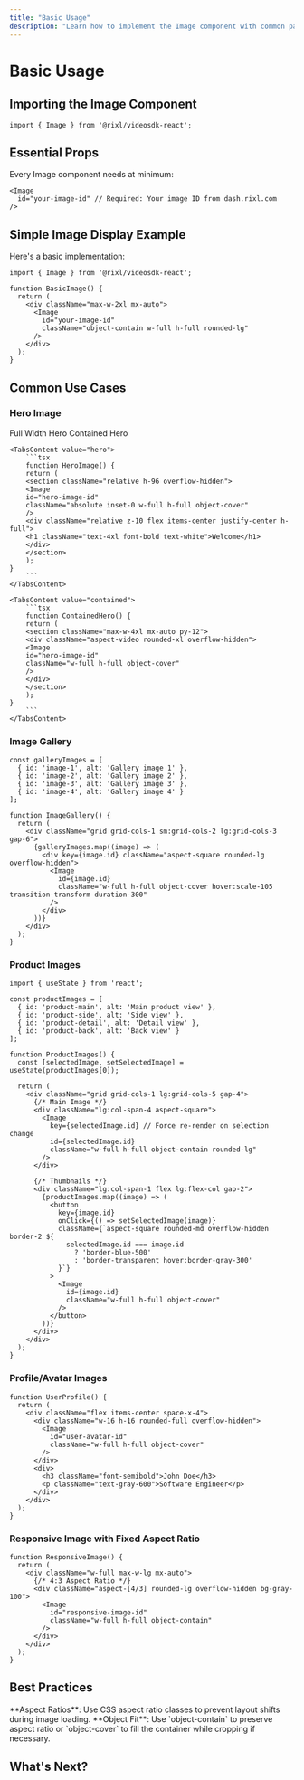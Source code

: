 ```yaml
---
title: "Basic Usage"
description: "Learn how to implement the Image component with common patterns and examples"
---
```



# Basic Usage

## Importing the Image Component

```tsx
import { Image } from '@rixl/videosdk-react';
```

## Essential Props

Every Image component needs at minimum:

```tsx
<Image
  id="your-image-id" // Required: Your image ID from dash.rixl.com
/>
```

## Simple Image Display Example

Here's a basic implementation:

```tsx
import { Image } from '@rixl/videosdk-react';

function BasicImage() {
  return (
    <div className="max-w-2xl mx-auto">
      <Image
        id="your-image-id"
        className="object-contain w-full h-full rounded-lg"
      />
    </div>
  );
}
```

## Common Use Cases

### Hero Image

<Tabs defaultValue="hero">
    <TabsList>
        <TabsTrigger value="hero">Full Width Hero</TabsTrigger>
        <TabsTrigger value="contained">Contained Hero</TabsTrigger>
    </TabsList>

    <TabsContent value="hero">
        ```tsx
        function HeroImage() {
        return (
        <section className="relative h-96 overflow-hidden">
        <Image
        id="hero-image-id"
        className="absolute inset-0 w-full h-full object-cover"
        />
        <div className="relative z-10 flex items-center justify-center h-full">
        <h1 className="text-4xl font-bold text-white">Welcome</h1>
        </div>
        </section>
        );
    }
        ```
    </TabsContent>

    <TabsContent value="contained">
        ```tsx
        function ContainedHero() {
        return (
        <section className="max-w-4xl mx-auto py-12">
        <div className="aspect-video rounded-xl overflow-hidden">
        <Image
        id="hero-image-id"
        className="w-full h-full object-cover"
        />
        </div>
        </section>
        );
    }
        ```
    </TabsContent>
</Tabs>

### Image Gallery

```tsx
const galleryImages = [
  { id: 'image-1', alt: 'Gallery image 1' },
  { id: 'image-2', alt: 'Gallery image 2' },
  { id: 'image-3', alt: 'Gallery image 3' },
  { id: 'image-4', alt: 'Gallery image 4' }
];

function ImageGallery() {
  return (
    <div className="grid grid-cols-1 sm:grid-cols-2 lg:grid-cols-3 gap-6">
      {galleryImages.map((image) => (
        <div key={image.id} className="aspect-square rounded-lg overflow-hidden">
          <Image
            id={image.id}
            className="w-full h-full object-cover hover:scale-105 transition-transform duration-300"
          />
        </div>
      ))}
    </div>
  );
}
```

### Product Images

```tsx
import { useState } from 'react';

const productImages = [
  { id: 'product-main', alt: 'Main product view' },
  { id: 'product-side', alt: 'Side view' },
  { id: 'product-detail', alt: 'Detail view' },
  { id: 'product-back', alt: 'Back view' }
];

function ProductImages() {
  const [selectedImage, setSelectedImage] = useState(productImages[0]);

  return (
    <div className="grid grid-cols-1 lg:grid-cols-5 gap-4">
      {/* Main Image */}
      <div className="lg:col-span-4 aspect-square">
        <Image
          key={selectedImage.id} // Force re-render on selection change
          id={selectedImage.id}
          className="w-full h-full object-contain rounded-lg"
        />
      </div>

      {/* Thumbnails */}
      <div className="lg:col-span-1 flex lg:flex-col gap-2">
        {productImages.map((image) => (
          <button
            key={image.id}
            onClick={() => setSelectedImage(image)}
            className={`aspect-square rounded-md overflow-hidden border-2 ${
              selectedImage.id === image.id
                ? 'border-blue-500'
                : 'border-transparent hover:border-gray-300'
            }`}
          >
            <Image
              id={image.id}
              className="w-full h-full object-cover"
            />
          </button>
        ))}
      </div>
    </div>
  );
}
```

### Profile/Avatar Images

```tsx
function UserProfile() {
  return (
    <div className="flex items-center space-x-4">
      <div className="w-16 h-16 rounded-full overflow-hidden">
        <Image
          id="user-avatar-id"
          className="w-full h-full object-cover"
        />
      </div>
      <div>
        <h3 className="font-semibold">John Doe</h3>
        <p className="text-gray-600">Software Engineer</p>
      </div>
    </div>
  );
}
```

### Responsive Image with Fixed Aspect Ratio

```tsx
function ResponsiveImage() {
  return (
    <div className="w-full max-w-lg mx-auto">
      {/* 4:3 Aspect Ratio */}
      <div className="aspect-[4/3] rounded-lg overflow-hidden bg-gray-100">
        <Image
          id="responsive-image-id"
          className="w-full h-full object-contain"
        />
      </div>
    </div>
  );
}
```

## Best Practices


<Callout type="default">
    **Aspect Ratios**: Use CSS aspect ratio classes to prevent layout shifts during image loading.
</Callout>

<Callout type="warning">
    **Object Fit**: Use `object-contain` to preserve aspect ratio or `object-cover` to fill the container while cropping if necessary.
</Callout>



## What's Next?